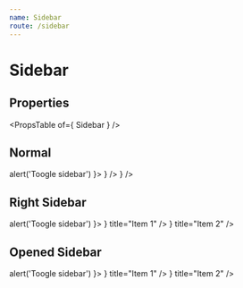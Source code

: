 ```yaml
---
name: Sidebar
route: /sidebar
---
```



# Sidebar

## Properties
<PropsTable of={ Sidebar } />

## Normal
<Playground>
    <Container
        style={ { height: 256 } }>
        <Sidebar onToggle={ () => alert('Toogle sidebar') }>
            <List>
                <ListItem iconOnly icon={ <IconBackup /> } />
                <ListItem iconOnly icon={ <IconBackup /> } />
            </List>
        </Sidebar>
    </Container>
</Playground>

## Right Sidebar
<Playground>
    <Container
        style={ {
            margin: '24px',
            flexDirection: 'row-reverse',
            height: 256
        } }>
        <Sidebar
            open
            place="right"
            position="relative"
            onToggle={ () => alert('Toogle sidebar') }>
            <List>
                <ListItem icon={ <IconBackup /> } title="Item 1" />
                <ListItem icon={ <IconBackup /> } title="Item 2" />
            </List>
        </Sidebar>
    </Container>
</Playground>

## Opened Sidebar
<Playground>
    <Container style={ { height: 256 } }>
        <Sidebar
            open
            onToggle={ () => alert('Toogle sidebar') }>
            <List>
                <ListItem icon={ <IconBackup /> } title="Item 1" />
                <ListItem icon={ <IconBackup /> } title="Item 2" />
            </List>
        </Sidebar>
    </Container>
</Playground>
